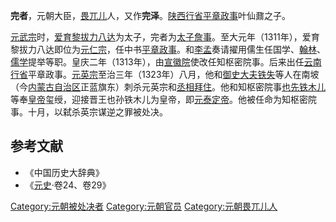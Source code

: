 '''完者'''{{BD|？||1323年|}}，元朝大臣，[[畏兀儿|畏兀儿]]人，又作'''完泽'''。[[陕西行省|陕西行省]][[平章政事|平章政事]]叶仙鼐之子。

[[元武宗|元武宗]]时，[[爱育黎拔力八达|爱育黎拔力八达]]为太子，完者为[[太子詹事|太子詹事]]。至大元年（1311年），爱育黎拔力八达即位为[[元仁宗|元仁宗]]，任中书[[平章政事|平章政事]]。和[[李孟|李孟]]奏请擢用儒生任国学、[[翰林|翰林]]、[[儒学|儒学]]提举等职。皇庆二年（1313年），由[[宣徽院|宣徽院]]使改任知枢密院事。后来出任[[云南行省|云南行省]]平章政事。[[元英宗|元英宗]]至治三年（1323年）八月，他和[[御史大夫|御史大夫]][[铁失|铁失]]等人在南坡（今[[内蒙古自治区|内蒙古自治区]]正蓝旗东）刺杀元英宗和[[丞相|丞相]][[拜住_(元英宗)|拜住]]。他和知枢密院事[[也先铁木儿|也先铁木儿]]等奉[[皇帝|皇帝]]玺绶，迎接晋王也孙铁木儿为皇帝，即[[元泰定帝|元泰定帝]]。他被任命为知枢密院事。十月，以弑杀英宗谋逆之罪被处决。

==参考文献==
* 《中国历史大辞典》
* 《[[元史|元史]]·卷24、卷29》

[[Category:元朝被处决者|Category:元朝被处决者]]
[[Category:元朝官员|Category:元朝官员]]
[[Category:元朝畏兀儿人|Category:元朝畏兀儿人]]